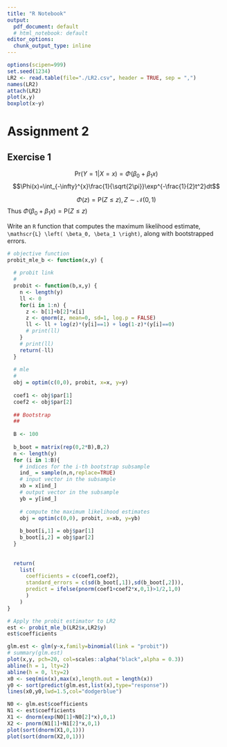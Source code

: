 ```yaml
---
title: "R Notebook"
output:
  pdf_document: default
  # html_notebook: default
editor_options:
  chunk_output_type: inline
---
```


```r
options(scipen=999)
set.seed(1234)
LR2 <- read.table(file="./LR2.csv", header = TRUE, sep = ",")
names(LR2)
attach(LR2)
plot(x,y)
boxplot(x~y)
```

# Assignment 2

## Exercise 1

$$\text{Pr}(Y=1 | X=x)=\Phi(\beta_0+\beta_1x)$$
$$\Phi(x)=\int_{-\infty}^{x}\frac{1}{\sqrt{2\pi}}\exp^{-\frac{1}{2}t^2}dt$$

$$\Phi(z)=\text{P}(Z \leq z), Z\sim\mathcal{N}(0,1)$$
Thus $\Phi(\beta_0+\beta_1x)=\text{P}(Z\leq z)$

Write an `R` function that computes the maximum likelihood estimate, `\mathscr{L} \left( \beta_0, \beta_1 \right)`, along with bootstrapped errors.

```r
# objective function
probit_mle_b <- function(x,y) {
  
  # probit link
  # 
  probit <- function(b,x,y) {
    n <- length(y)
    ll <- 0
    for(i in 1:n) {
      z <- b[1]+b[2]*x[i]
      z <- qnorm(z, mean=0, sd=1, log.p = FALSE)
      ll <- ll + log(z)*(y[i]==1) + log(1-z)*(y[i]==0)
      # print(ll)
    }
    # print(ll)
    return(-ll)
  }
  
  # mle
  # 
  obj = optim(c(0,0), probit, x=x, y=y)
  
  coef1 <- obj$par[1]
  coef2 <- obj$par[2]
  
  ## Bootstrap
  ## 
  
  B <- 100
  
  b_boot = matrix(rep(0,2*B),B,2)
  n <- length(y)
  for (i in 1:B){
    # indices for the i-th bootstrap subsample
    ind_ = sample(n,n,replace=TRUE)
    # input vector in the subsample
    xb = x[ind_]
    # output vector in the subsample
    yb = y[ind_]
    
    # compute the maximum likelihood estimates
    obj = optim(c(0,0), probit, x=xb, y=yb)
    
    b_boot[i,1] = obj$par[1]
    b_boot[i,2] = obj$par[2]
  }
  
  
  return(
    list(
      coefficients = c(coef1,coef2),
      standard_errors = c(sd(b_boot[,1]),sd(b_boot[,2])),
      predict = ifelse(pnorm(coef1+coef2*x,0,1)>1/2,1,0)
      )
    )
}

# Apply the probit estimator to LR2
est <- probit_mle_b(LR2$x,LR2$y)
est$coefficients

```


```r
glm.est <- glm(y~x,family=binomial(link = "probit"))
# summary(glm.est)
plot(x,y, pch=20, col=scales::alpha("black",alpha = 0.3))
abline(h = 1, lty=2)
abline(h = 0, lty=2)
x0 <- seq(min(x),max(x),length.out = length(x))
y0 <- sort(predict(glm.est,list(x),type="response"))
lines(x0,y0,lwd=1.5,col="dodgerblue")
```

```r
N0 <- glm.est$coefficients
N1 <- est$coefficients
X1 <- dnorm(exp(N0[1]+N0[2]*x),0,1)
X2 <- pnorm(N1[1]+N1[2]*x,0,1)
plot(sort(dnorm(X1,0,1)))
plot(sort(dnorm(X2,0,1)))
```
